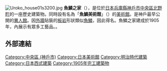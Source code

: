 {{unreferenced|time=2014-02-01T09:42:58+00:00}}
[[File:Uroko_house01s3200.jpg|thumb]]
'''魚鱗之家'''（{{jpn|j=うろこの家|hg=うろこのいえ|rm=Uroko no ie|f=y}}），是位於[[日本|日本]][[兵庫縣|兵庫縣]][[神戶市|神戶市]][[中央區_(神戶市)|中央區]][[北野町山本通|北野町]]的一座歷史建築物。同時設有名為「'''魚鱗美術館'''」（{{lang|ja|うろこ美術館}}）的[[美術館|美術館]]。是神戶最早公開的[[異人館|異人館]]。因[[外牆|外牆]]貼裝的[[板岩|板岩]]形狀類似[[魚鱗|魚鱗]]，因此得名。魚鱗之家建成於1905年，內展示有眾多工藝品。。

== 外部連結 ==
{{Commons|Category:Uroko House and Uroko Museum of Art}}

{{Japanese building-stub}}
{{coord|34|42|10.66|N|135|11|26.40|E|region:JP_type:landmark|display=title}}
[[Category:中央區_(神戶市)|Category:中央區 (神戶市)]]
[[Category:日本美術館|Category:日本美術館]]
[[Category:明治時代建築|Category:明治時代建築]]
[[Category:日本西式建築|Category:日本西式建築]]
[[Category:1905年完工建築物|Category:1905年完工建築物]]